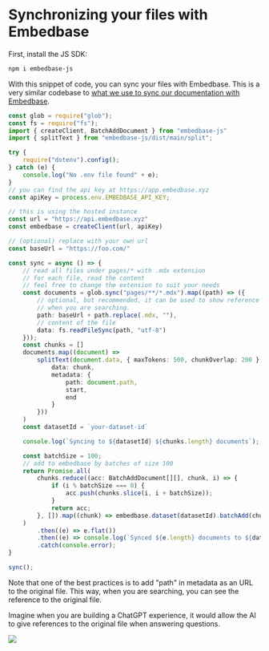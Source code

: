 

# Synchronizing your files with Embedbase

First, install the JS SDK:

```bash
npm i embedbase-js
```

With this snippet of code, you can sync your files with Embedbase.
This is a very similar codebase to [what we use to sync our documentation with Embedbase](https://github.com/different-ai/embedbase-docs/blob/main/scripts/sync.ts).

```ts
const glob = require("glob");
const fs = require("fs");
import { createClient, BatchAddDocument } from "embedbase-js"
import { splitText } from "embedbase-js/dist/main/split";

try {
    require("dotenv").config();
} catch (e) {
    console.log("No .env file found" + e);
}
// you can find the api key at https://app.embedbase.xyz
const apiKey = process.env.EMBEDBASE_API_KEY;

// this is using the hosted instance
const url = "https://api.embedbase.xyz"
const embedbase = createClient(url, apiKey)

// (optional) replace with your own url
const baseUrl = "https://foo.com/"

const sync = async () => {
    // read all files under pages/* with .mdx extension
    // for each file, read the content
    // feel free to change the extension to suit your needs
    const documents = glob.sync("pages/**/*.mdx").map((path) => ({
        // optional, but recommended, it can be used to show reference to the original file
        // when you are searching.
        path: baseUrl + path.replace(.mdx, ""),
        // content of the file
        data: fs.readFileSync(path, "utf-8")
    }));
    const chunks = []
    documents.map((document) =>
        splitText(document.data, { maxTokens: 500, chunkOverlap: 200 }, async ({ chunk, start, end }) => chunks.push({
            data: chunk,
            metadata: {
                path: document.path,
                start,
                end
            }
        }))
    )
    const datasetId = `your-dataset-id`

    console.log(`Syncing to ${datasetId} ${chunks.length} documents`);

    const batchSize = 100;
    // add to embedbase by batches of size 100
    return Promise.all(
        chunks.reduce((acc: BatchAddDocument[][], chunk, i) => {
            if (i % batchSize === 0) {
                acc.push(chunks.slice(i, i + batchSize));
            }
            return acc;
        }, []).map((chunk) => embedbase.dataset(datasetId).batchAdd(chunk))
    )
        .then((e) => e.flat())
        .then((e) => console.log(`Synced ${e.length} documents to ${datasetId}`))
        .catch(console.error);
}

sync();
```

Note that one of the best practices is to add "path" in metadata as an URL to the original file.
This way, when you are searching, you can see the reference to the original file.

Imagine when you are building a ChatGPT experience, it would allow the AI
to give references to the original file when answering questions.

<Image src="/search-with-references.png" width={800} height={500} />
